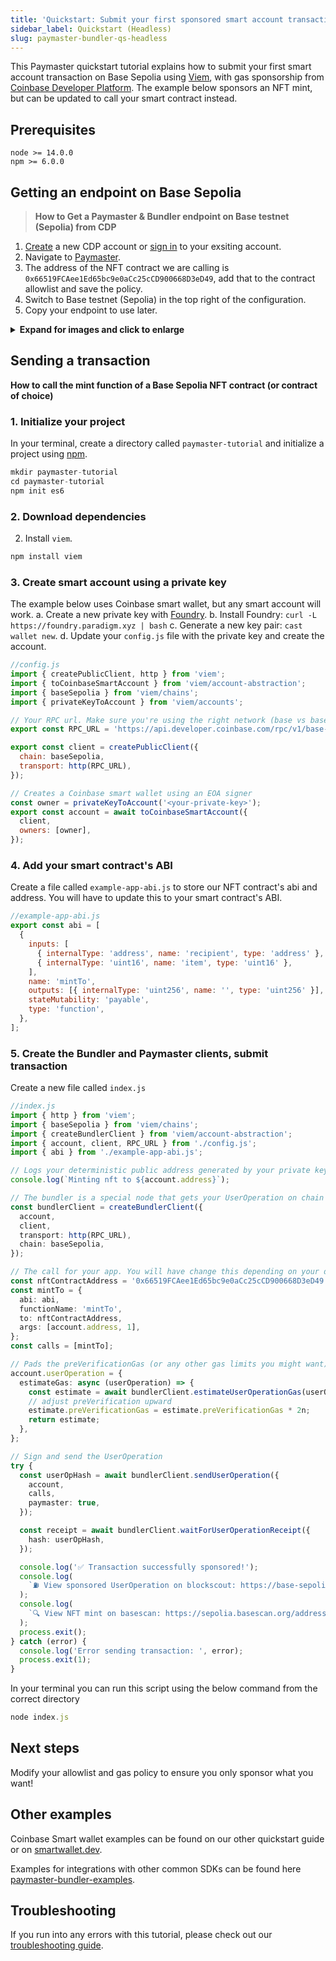 ```yaml
---
title: 'Quickstart: Submit your first sponsored smart account transaction'
sidebar_label: Quickstart (Headless)
slug: paymaster-bundler-qs-headless
---
```


This Paymaster quickstart tutorial explains how to submit your first smart account transaction on Base Sepolia using [Viem](https://viem.sh/), with gas sponsorship from [Coinbase Developer Platform](https://portal.cdp.coinbase.com/products/bundler-and-paymaster). The example below sponsors an NFT mint, but can be updated to call your smart contract instead.

## Prerequisites

```
node >= 14.0.0
npm >= 6.0.0
```

## Getting an endpoint on Base Sepolia

> **How to Get a Paymaster & Bundler endpoint on Base testnet (Sepolia) from CDP**

1. [Create](https://coinbase.com/developer-platform) a new CDP account or [sign in](https://portal.cdp.coinbase.com) to your exsiting account.
2. Navigate to [Paymaster](https://portal.cdp.coinbase.com/products/bundler-and-paymaster).
3. The address of the NFT contract we are calling is `0x66519FCAee1Ed65bc9e0aCc25cCD900668D3eD49`, add that to the contract allowlist and save the policy.
4. Switch to Base testnet (Sepolia) in the top right of the configuration.
5. Copy your endpoint to use later.

<details>
<summary><b>Expand for images and click to enlarge</b></summary>
<div>

<figcaption>
  <i>Paymaster - Gas Policy</i>
</figcaption> <img
  src={require('../assets/images/pb-paymaster-config-highlight.png').default}
  width="700"
  alt=""
/> <br />
<br />

</div>
</details>

## Sending a transaction

**How to call the mint function of a Base Sepolia NFT contract (or contract of choice)**

### 1. Initialize your project

In your terminal, create a directory called `paymaster-tutorial` and initialize a project using [npm](https://www.npmjs.com/).

```js
mkdir paymaster-tutorial
cd paymaster-tutorial
npm init es6
```

### 2. Download dependencies

2. Install `viem`.

```js
npm install viem
```

### 3. Create smart account using a private key

The example below uses Coinbase smart wallet, but any smart account will work.
a. Create a new private key with [Foundry](https://book.getfoundry.sh/reference/cast/cast-wallet-new).
b. Install Foundry: `curl -L https://foundry.paradigm.xyz | bash`
c. Generate a new key pair: `cast wallet new`.
d. Update your `config.js` file with the private key and create the account.

```js
//config.js
import { createPublicClient, http } from 'viem';
import { toCoinbaseSmartAccount } from 'viem/account-abstraction';
import { baseSepolia } from 'viem/chains';
import { privateKeyToAccount } from 'viem/accounts';

// Your RPC url. Make sure you're using the right network (base vs base-sepolia)
export const RPC_URL = 'https://api.developer.coinbase.com/rpc/v1/base-sepolia/<your-rpc-token>';

export const client = createPublicClient({
  chain: baseSepolia,
  transport: http(RPC_URL),
});

// Creates a Coinbase smart wallet using an EOA signer
const owner = privateKeyToAccount('<your-private-key>');
export const account = await toCoinbaseSmartAccount({
  client,
  owners: [owner],
});
```

### 4. Add your smart contract's ABI

Create a file called `example-app-abi.js` to store our NFT contract's abi and address. You will have to update this to your smart contract's ABI.

```js
//example-app-abi.js
export const abi = [
  {
    inputs: [
      { internalType: 'address', name: 'recipient', type: 'address' },
      { internalType: 'uint16', name: 'item', type: 'uint16' },
    ],
    name: 'mintTo',
    outputs: [{ internalType: 'uint256', name: '', type: 'uint256' }],
    stateMutability: 'payable',
    type: 'function',
  },
];
```

### 5. Create the Bundler and Paymaster clients, submit transaction

Create a new file called `index.js`

```ts
//index.js
import { http } from 'viem';
import { baseSepolia } from 'viem/chains';
import { createBundlerClient } from 'viem/account-abstraction';
import { account, client, RPC_URL } from './config.js';
import { abi } from './example-app-abi.js';

// Logs your deterministic public address generated by your private key
console.log(`Minting nft to ${account.address}`);

// The bundler is a special node that gets your UserOperation on chain
const bundlerClient = createBundlerClient({
  account,
  client,
  transport: http(RPC_URL),
  chain: baseSepolia,
});

// The call for your app. You will have change this depending on your dapp's abi
const nftContractAddress = '0x66519FCAee1Ed65bc9e0aCc25cCD900668D3eD49';
const mintTo = {
  abi: abi,
  functionName: 'mintTo',
  to: nftContractAddress,
  args: [account.address, 1],
};
const calls = [mintTo];

// Pads the preVerificationGas (or any other gas limits you might want) to ensure your UserOperation lands onchain
account.userOperation = {
  estimateGas: async (userOperation) => {
    const estimate = await bundlerClient.estimateUserOperationGas(userOperation);
    // adjust preVerification upward
    estimate.preVerificationGas = estimate.preVerificationGas * 2n;
    return estimate;
  },
};

// Sign and send the UserOperation
try {
  const userOpHash = await bundlerClient.sendUserOperation({
    account,
    calls,
    paymaster: true,
  });

  const receipt = await bundlerClient.waitForUserOperationReceipt({
    hash: userOpHash,
  });

  console.log('✅ Transaction successfully sponsored!');
  console.log(
    `⛽ View sponsored UserOperation on blockscout: https://base-sepolia.blockscout.com/op/${receipt.userOpHash}`,
  );
  console.log(
    `🔍 View NFT mint on basescan: https://sepolia.basescan.org/address/${account.address}`,
  );
  process.exit();
} catch (error) {
  console.log('Error sending transaction: ', error);
  process.exit(1);
}
```

In your terminal you can run this script using the below command from the correct directory

```js
node index.js
```

## Next steps

Modify your allowlist and gas policy to ensure you only sponsor what you want!

## Other examples

Coinbase Smart wallet examples can be found on our other quickstart guide or on [smartwallet.dev](https://smartwallet.dev/).

Examples for integrations with other common SDKs can be found here [paymaster-bundler-examples](https://github.com/coinbase/paymaster-bundler-examples/tree/master/examples).

## Troubleshooting

If you run into any errors with this tutorial, please check out our [troubleshooting guide](https://docs.cdp.coinbase.com/paymaster/docs/paymaster-bundler-troubleshooting).

